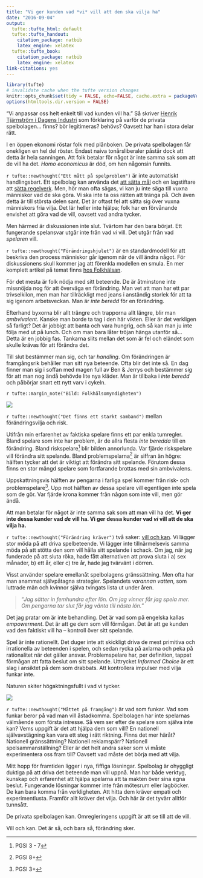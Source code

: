 ```yaml
---
title: "Vi ger kunden vad *vi* vill att den ska vilja ha"
date: "2016-09-04"
output:
  tufte::tufte_html: default
  tufte::tufte_handout:
    citation_package: natbib
    latex_engine: xelatex
  tufte::tufte_book:
    citation_package: natbib
    latex_engine: xelatex
link-citations: yes
---
```


```r
library(tufte)
# invalidate cache when the tufte version changes
knitr::opts_chunk$set(tidy = FALSE, echo=FALSE, cache.extra = packageVersion('tufte'))
options(htmltools.dir.version = FALSE)
```


"Vi anpassar oss helt enkelt till vad kunden vill ha." Så skriver [Henrik Tjärnström i Dagens Industri](http://www.di.se/artiklar/2016/8/26/debatt-spelbolagen-maste-jobba-ihop/) som förklaring på varför de privata spelbolagen... finns? bör legitimeras? behövs? Oavsett har han i stora delar rätt.

I en öppen ekonomi röstar folk med plånboken. De privata spelbolagen får onekligen en hel del röster. Endast naiva tonårsliberaler påstår dock att detta är hela sanningen. Att folk betalar för något är inte samma sak som att de vill ha det. *Homo economicus* är död, om hen någonsin funnits.

`r tufte::newthought("Ett mått på spelproblem")` är inte automatiskt handlingsbart. Ett spelbolag kan använda det [att sätta mål](http://rpubs.com/halhen/metrics) och en lagstiftare att [sätta regelverk](http://rpubs.com/halhen/farliga-spel). Men, hör man ofta sägas, vi kan ju inte säga till vuxna människor vad de ska göra. Vi ska inte ta oss rätten att tränga på. Och även detta är till största delen sant. Det är oftast fel att sätta sig över vuxna människors fria vilja. Det lär heller inte hjälpa; folk har en förvånande envishet att göra vad de vill, oavsett vad andra tycker.

Men härmed är diskussionen inte slut. Tvärtom har den bara börjat. Ett fungerande spelansvar utgår inte från vad *vi* vill. Det utgår från vad *spelaren* vill.


`r tufte::newthought("Förändringshjulet")` är en standardmodell för att beskriva den process människor går igenom när de vill ändra något. För diskussionens skull kommer jag att förenkla modellen en smula. En mer komplett artikel på temat finns [hos Folkhälsan](https://www.folkhalsomyndigheten.se/somra/forandringens-dynamik/).

För det mesta är folk nödja med sitt beteende. De är åtminstone inte missnöjda nog för att överväga en förändring. Man vet att man har ett par trivselkilon, men man har tillräckligt med jeans i anständig storlek för att ta sig igenom arbetsveckan. Man är *inte beredd* för en förändring.

Efterhand byxorna blir allt trängre och trapporna allt längre, blir man *ambvivalent*. Kanske man borde ta tag i den här vikten. Eller är det verkligen så farligt? Det är jobbigt att banta och vara hungrig, och så kan man ju inte följa med ut på lunch. Och om man bara låter tröjan hänga utanför så... Detta är en jobbig fas. Tankarna slits mellan det som är fel och eländet som skulle krävas för att förändra det.

Till slut bestämmer man sig, och tar *handling*. Om förändringen är framgångsrik behåller man sitt nya beteende. Ofta blir det inte så. En dag finner man sig i soffan med magen full av Ben & Jerrys och bestämmer sig för att man nog ändå behövde lite nya kläder. Man är tillbaka i *inte beredd* och påbörjar snart ett nytt varv i cykeln.

`r tufte::margin_note("Bild: Folkhälsomyndigheten")`

![](forandringshjul.gif)


`r tufte::newthought("Det finns ett starkt samband")` mellan förändringsvilja och risk. 

Utifrån min erfarenhet av faktiska spelare finns ett par enkla tumregler. Bland spelare som inte har problem, är de allra flesta *inte beredda* till en förändring. Bland riskspelare^[PGSI 3 - 7] blir bilden annorlunda. Var fjärde riskspelare vill förändra sitt spelande. Bland problemspelarna^[PGSI 8+] är siffran än högre: hälften tycker att det är viktigt att förändra sitt spelande. Förutom dessa finns en stor mängd spelare som fortfarande brottas med sin ambvivalens.

Uppskattningsvis hälften av pengarna i farliga spel kommer från risk- och problemspelare^[PGSI 3+]. Upp mot hälften av dessa spelare vill egentligen inte spela som de gör. Var fjärde krona kommer från någon som inte vill, men gör ändå.

Att man betalar för något är inte samma sak som att man vill ha det. **Vi ger inte dessa kunder vad *de* vill ha. Vi ger dessa kunder vad *vi* vill att de ska vilja ha.**


`r tufte::newthought("Förändring kräver")` två saker: [vill och kan](http://www.behaviormodel.org/). Vi lägger stor möda på att driva spelbeteende. Vi lägger inte tillnärmelsevis samma möda på att stötta den som vill hålla sitt spelande i schack. Om jag, när jag funderade på att sluta röka, hade fått alternativen att prova sluta i a) sex månader, b) ett år, eller c) tre år, hade jag tvärvänt i dörren. 

Visst använder spelare emellanåt spelbolagens gränssättning. Men ofta har man anammat självpåtagna strategier. Spelandets *varannan vatten*, som luttrade män och kvinnor själva tvingats lista ut under åren.

> "*Jag sätter in femhundra efter lön. Om jag vinner får jag spela mer. Om pengarna tar slut får jag vänta till nästa lön.*"

Det jag pratar om är inte behandling. Det är vad som på engelska kallas *empowerment*. Det är att ge dem som vill förmågan. Det är att ge kunden vad den faktiskt vill ha -- kontroll över sitt spelande.

Spel är inte rationellt. Det duger inte att skickligt driva de mest primitiva och irrationella av beteenden i spelen, och sedan rycka på axlarna och peka på rationalitet när det gäller ansvar. Problemspelare har, per definition, tappat förmågan att fatta beslut om sitt spelande. Uttrycket *Informed Choice* är ett slag i ansiktet på dem som drabbats. Att kontrollera impulser med vilja funkar inte.

Naturen skiter högaktningsfullt i vad vi tycker.

![](seagull.jpg)


`r tufte::newthought("Måttet på framgång")` är vad som funkar. Vad som funkar beror på vad man vill åstadkomma. Spelbolagen har inte spelarnas välmående som första intresse. Så vem ser efter de spelare som själva inte kan? Vems uppgift är det att hjälpa dem som vill? En nationell självavstägning kan vara ett steg i rätt riktning. Finns det mer häråt? Nationell gränssättning? Nationell reklamspärr? Nationell spelsammanställning? Eller är det helt andra saker som vi måste experimentera oss fram till? Oavsett vad måste det börja med att vilja.

Mitt hopp för framtiden ligger i nya, fiffiga lösningar. Spelbolag är ohyggligt duktiga på att driva det beteende man vill uppnå. Man har både verktyg, kunskap och erfarenhet att hjälpa spelarna att ta makten över sina egna beslut. Fungerande lösningar kommer inte från mötesrum eller lagböcker. De kan bara komma från verkligheten. Att hitta dem kräver empati och experimentlusta. Framför allt kräver det vilja. Och här är det tyvärr alltför tunnsått.

De privata spelbolagen kan. Omregleringens uppgift är att se till att de vill.

Vill och kan. Det är så, och bara så, förändring sker.